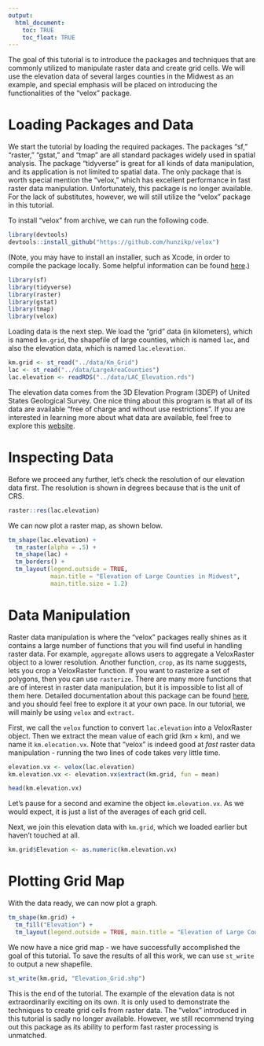 ```yaml
---
output: 
  html_document:
    toc: TRUE
    toc_float: TRUE
---
```


The goal of this tutorial is to introduce the packages and techniques that are commonly utilized to manipulate raster data and create grid cells. We will use the elevation data of several larges counties in the Midwest as an example, and special emphasis will be placed on introducing the functionalities of the "velox" package. 

# Loading Packages and Data

We start the tutorial by loading the required packages. The packages "sf," "raster," "gstat," and "tmap" are all standard packages widely used in spatial analysis. The package "tidyverse" is great for all kinds of data manipulation, and its application is not limited to spatial data. The only package that is worth special mention the "velox," which has excellent performance in fast raster data manipulation. Unfortunately, this package is no longer available. For the lack of substitutes, however, we will still utilize the "velox" package in this tutorial. 

To install "velox" from archive, we can run the following code.

```r
library(devtools)
devtools::install_github("https://github.com/hunzikp/velox")
```

(Note, you may have to install an installer, such as Xcode, in order to compile the package locally. Some helpful information can be found [here](https://support.rstudio.com/hc/en-us/articles/200486508-Building-Testing-and-Distributing-Packages).)

```r
library(sf)
library(tidyverse)
library(raster)
library(gstat)
library(tmap)
library(velox)
```

Loading data is the next step. We load the "grid" data (in kilometers), which is named `km.grid`, the shapefile of large counties, which is named `lac`, and also the elevation data, which is named `lac.elevation`.

```r
km.grid <- st_read("../data/Km_Grid")
lac <- st_read("../data/LargeAreaCounties")
lac.elevation <- readRDS("../data/LAC_Elevation.rds")
```

The elevation data comes from the 3D Elevation Program (3DEP) of United States Geological Survey. One nice thing about this program is that all of its data are available "free of charge and without use restrictions". If you are interested in learning more about what data are available, feel free to explore this [website](https://www.usgs.gov/core-science-systems/ngp/3dep/about-3dep-products-services). 

# Inspecting Data
Before we proceed any further, let's check the resolution of our elevation data first. The resolution is shown in degrees because that is the unit of CRS.

```r
raster::res(lac.elevation)
```

We can now plot a raster map, as shown below.

```r
tm_shape(lac.elevation) +
  tm_raster(alpha = .5) +
  tm_shape(lac) +
  tm_borders() +
  tm_layout(legend.outside = TRUE, 
            main.title = "Elevation of Large Counties in Midwest", 
            main.title.size = 1.2)
```

# Data Manipulation

Raster data manipulation is where the "velox" packages really shines as it contains a large number of functions that you will find useful in handling raster data. For example, `aggregate` allows users to aggregate a VeloxRaster object to a lower resolution. Another function, `crop`, as its name suggests, lets you crop a VeloxRaster function. If you want to rasterize a set of polygons, then you can use `rasterize`. There are many more functions that are of interest in raster data manipulation, but it is impossible to list all of them here. Detailed documentation about this package can be found [here](https://rdrr.io/cran/velox/api/), and you should feel free to explore it at your own pace. In our tutorial, we will mainly be using `velox` and `extract`.

First, we call the `velox` function to convert `lac.elevation` into a VeloxRaster object. Then we extract the mean value of each grid (km $\times$ km), and we name it `km.elecation.vx`. Note that "velox" is indeed good at *fast* raster data manipulation - running the two lines of code takes very little time.

```r
elevation.vx <- velox(lac.elevation)
km.elevation.vx <- elevation.vx$extract(km.grid, fun = mean)
```

```r
head(km.elevation.vx)
```

Let's pause for a second and examine the object `km.elevation.vx`. As we would expect, it is just a list of the averages of each grid cell. 

Next, we join this elevation data with `km.grid`, which we loaded earlier but haven't touched at all. 

```r
km.grid$Elevation <- as.numeric(km.elevation.vx) 
```

# Plotting Grid Map

With the data ready, we can now plot a graph. 

```r
tm_shape(km.grid) +
  tm_fill("Elevation") +
  tm_layout(legend.outside = TRUE, main.title = "Elevation of Large Counties in Midwest", main.title.size = 1.2)
```

We now have a nice grid map - we have successfully accomplished the goal of this tutorial. To save the results of all this work, we can use `st_write` to output a new shapefile.

```r
st_write(km.grid, "Elevation_Grid.shp")
```

This is the end of the tutorial. The example of the elevation data is not extraordinarily exciting on its own. It is only used to demonstrate the techniques to create grid cells from raster data. The "velox" introduced in this tutorial is sadly no longer available. However, we still recommend trying out this package as its ability to perform fast raster processing is unmatched. 













